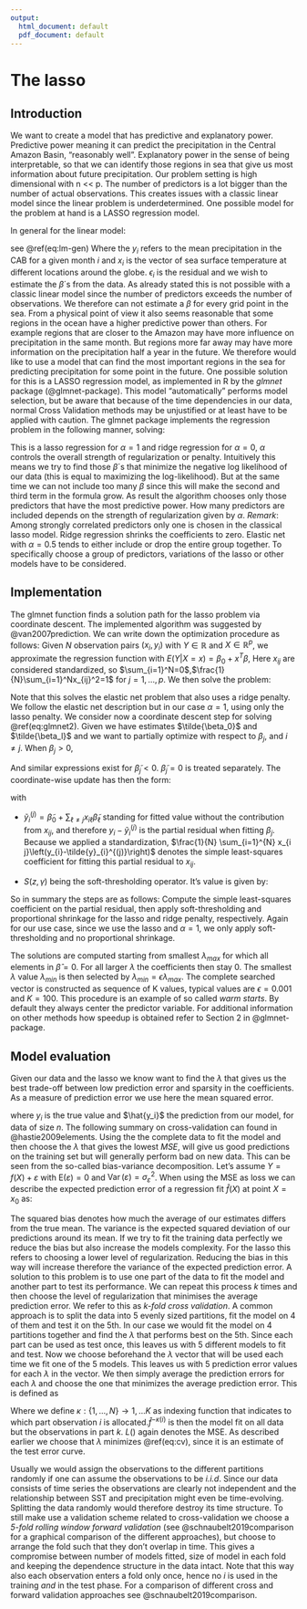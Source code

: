 ```yaml
---
output:
  html_document: default
  pdf_document: default
---
```

# The lasso

## Introduction
We want to create a model that has predictive and
explanatory power. Predictive power meaning it can
predict the precipitation in the Central Amazon Basin, "reasonably well". Explanatory power in the sense of being interpretable, so that we can identify those regions in sea
that give us most information about future precipitation. Our problem setting is high dimensional with n << p. The number of predictors is a lot bigger than the number of actual observations.
This creates issues with a classic linear model since the linear problem is underdetermined.
One possible model for the problem at hand is a LASSO regression model.

In general for the linear model:

\begin{equation}
y_i = \beta_0 + x_i^T\beta + \epsilon_i (\#eq:lm-gen)
\end{equation}

see \@ref(eq:lm-gen)
Where the $y_i$ refers to the mean precipitation in the CAB for a given month $i$ and $x_i$ is the vector of sea surface temperature at different locations around the globe.
$\epsilon_i$ is the residual and we wish to estimate the $\beta$´s from the data.
As already stated this is not possible with a classic linear model since the number of predictors exceeds the number of observations. We therefore can not estimate a $\beta$ for every grid point in the sea.
From a physical point of view it also seems reasonable that some regions in the ocean have a higher predictive power than others. For example regions that are closer to the Amazon may have more influence on precipitation in the same month. But regions more far away may have more information on the precipitation half a year in the future.
We therefore would like to use a model that can find the most important regions in the sea for predicting precipitation for some point in the future.
One possible solution for this is a LASSO regression model, as implemented in
R by the *glmnet* package (@glmnet-package).
This model "automatically" performs model selection, but be aware that because of the time dependencies in our data, normal Cross Validation methods may be unjustified or at least have to be applied with caution.
The glmnet package implements the regression problem in the following manner, solving:

\begin{equation}
\min_{\beta_0, \beta} \frac{1}{N} \sum_{i=1}^N w_il(y_i,\beta_0 + \beta^Tx_i) + \lambda [(1-\alpha)||\beta||_2^2/2 + \alpha||\beta||_1] (\#eq:glmnet)
\end{equation}

This is a lasso regression for $\alpha = 1$ and ridge regression for $\alpha = 0$, $\alpha$ controls the overall strength of regularization or penalty.
Intuitively this means we try to find those $\beta$´s that minimize the negative log likelihood of our data (this is equal to maximizing the log-likelihood). But at the same time we can not include too many $\beta$ since this will make the second and third term in the formula grow.
As result the algorithm chooses only those predictors that have the most predictive power.
How many predictors are included depends on the strength of regularization given by $\alpha$.
*Remark*: Among strongly correlated predictors only one is chosen in the classical lasso model. Ridge regression shrinks the coefficients to zero. 
Elastic net with $\alpha=0.5$ tends to either include or drop the entire group together.
To specifically choose a group of predictors, variations of the lasso or other models have to be considered.

## Implementation

The glmnet function finds a solution path for the lasso problem
via coordinate descent.
The implemented algorithm was suggested by @van2007prediction.
We can write down the optimization procedure as follows:
Given $N$ observation pairs $(x_i, y_i)$ with $Y \in \mathbb{R}$
and $X \in \mathbb{R}^p$, we approximate the regression function
with $E(Y|X = x) = \beta_0 + x^T\beta$, Here $x_{ij}$
are considered standardized, so $\sum_{i=1}^N=0$,$\frac{1}{N}\sum_{i=1}^Nx_{ij}^2=1$ for $j = 1,...,p$.
We then solve the problem:

\begin{equation}
\min_{(\beta_0, \beta)\in\mathbb{R}^{p+1}}  \big{[} \frac{1}{2N}
\sum_{i=1}^N (y_i - \beta_0 - x_i^T\beta)^2 + \lambda [(1-\alpha)||\beta||_2^2/2 + \alpha||\beta||_1 \big{]}
(\#eq:glmnet2)
\end{equation}

Note that this solves the elastic net problem that also 
uses a ridge penalty. We follow the elastic net description
but in our case $\alpha = 1$, using only the lasso penalty.
We consider now a coordinate descent step for solving \@ref(eq:glmnet2).
Given we have estimates $\tilde{\beta_0}$ and $\tilde{\beta_l}$
and we want to partially optimize with respect to $\beta_j$, and $i \neq j$. When $\beta_j > 0$, 

\begin{equation}
\left.\frac{\partial R_{\lambda}}{\partial \beta_{j}}\right|_{\beta=\tilde{\beta}}=-\frac{1}{N} \sum_{i=1}^{N} x_{i j}\left(y_{i}-\tilde{\beta}_{0}-x_{i}^{\top} \tilde{\beta}\right)+\lambda(1-\alpha) \beta_{j}+\lambda \alpha .
(\#eq:glm-large)
\end{equation}

And similar expressions exist for $\tilde{\beta}_{j}<0$. $\tilde{\beta}_{j}=0$ is treated separately.
The coordinate-wise update has then the form:


\begin{equation}
\tilde{\beta}_{j} \leftarrow \frac{S\left(\frac{1}{N} \sum_{i=1}^{N} x_{i j}\left(y_{i}-\tilde{y}_{i}^{(j)}\right), \lambda \alpha\right)}{1+\lambda(1-\alpha)}
.
(\#eq:glm-step)
\end{equation}

with

- $\tilde{y}_{i}^{(j)}=\tilde{\beta}_{0}+\sum_{\ell \neq j} x_{i \ell} \tilde{\beta}_{\ell}$ standing for fitted value without the contribution from $x_{i j}$, and therefore $y_{i}-\tilde{y}_{i}^{(j)}$ is the partial residual when fitting $\beta_{j}$. Because we applied a standardization, $\frac{1}{N} \sum_{i=1}^{N} x_{i j}\left(y_{i}-\tilde{y}_{i}^{(j)}\right)$ denotes the simple least-squares coefficient for fitting this partial residual to $x_{i j}$.

- $S(z, \gamma)$ being the soft-thresholding operator. It's value is given by:

\begin{equation}
\operatorname{sign}(z)(|z|-\gamma)_{+}= \begin{cases}z-\gamma & \text { if } z>0 \text { and } \gamma<|z| \\ z+\gamma & \text { if } z<0 \text { and } \gamma<|z| \\ 0 & \text { if } \gamma \geq|z| .\end{cases} (\#eq:soft)
\end{equation}

So in summary the steps are as follows:
Compute the simple least-squares coefficient on the partial residual,
then apply soft-thresholding and proportional shrinkage for
the lasso and ridge penalty, respectively.
Again for our use case, since we use the lasso and $\alpha = 1$,
we only apply soft-thresholding and no proportional shrinkage.

The solutions are computed starting from smallest $\lambda_{max}$ for
which all elements in $\hat{\beta}=0$. For all
larger $\lambda$ the coefficients then stay 0. 
The smallest $\lambda$ value
$\lambda_{min}$ is then selected by $\lambda_{min}=\epsilon \lambda_{max}$. The complete searched vector is constructed
as sequence of K values, typical values are $\epsilon = 0.001$ and
$K = 100$. This procedure is an example of so called *warm starts*.
By default they always center the predictor variable.
For additional information on other methods how speedup
is obtained refer to Section 2 in @glmnet-package.

## Model evaluation

Given our data and the lasso we know want to find the $\lambda$
that gives us the best trade-off between low prediction error and sparsity
in the coefficients. As a measure of prediction error we use here the
mean squared error.

\begin{equation}
MSE = \frac{1}{n} \sum_{i=1}^{n} (y_i - \hat{y_i})^2
(\#eq:mse)
\end{equation}

where $y_i$ is the true value and $\hat{y_i}$ the prediction from our model,
for data of size $n$.
The following summary on cross-validation can found in @hastie2009elements.
Using the the complete data to fit the model
and then choose the $\lambda$ that gives the lowest $MSE$,
will give us good predictions on the training set but will generally
perform bad on new data.
This can be seen from the so-called bias-variance decomposition.
Let's assume  $Y=f(X)+\varepsilon$ with $\mathrm{E}(\varepsilon)=0$ and $\operatorname{Var}(\varepsilon)=\sigma_{\varepsilon}^{2}$. 
When using the MSE as loss we can describe the expected prediction error of a regression fit $\hat{f}(X)$ at point $X=x_{0}$ as:

\begin{equation}
\begin{aligned}
\operatorname{Err}\left(x_{0}\right) &=E\left[\left(Y-\hat{f}\left(x_{0}\right)\right)^{2} \mid X=x_{0}\right] \\
&=\sigma_{\varepsilon}^{2}+\left[\mathrm{E} \hat{f}\left(x_{0}\right)-f\left(x_{0}\right)\right]^{2}+E\left[\hat{f}\left(x_{0}\right)-\mathrm{E} \hat{f}\left(x_{0}\right)\right]^{2} \\
&=\sigma_{\varepsilon}^{2}+\operatorname{Bias}^{2}\left(\hat{f}\left(x_{0}\right)\right)+\operatorname{Var}\left(\hat{f}\left(x_{0}\right)\right) \\
&=\text { Irreducible Error }+\operatorname{Bias}^{2}+\text { Variance. }
\end{aligned}
(\#eq:bias-variance)
\end{equation}

The squared bias denotes how much the average of our estimates differs from the true mean.
The variance is the expected squared deviation of our predictions around its mean.
If we try to fit the training data perfectly we reduce the bias but also increase
the models complexity. For the lasso this refers to choosing a lower level of regularization. Reducing the bias in this way will increase therefore the variance
of the expected prediction error.
A solution to this problem is to use one part of the data to fit the model
and another part to test its performance. 
We can repeat this process $k$ times and then choose the level
of regularization that minimises the average prediction error.
We refer to this as *$k$-fold cross validation*.
A common approach is to split the data into 5 evenly sized partitions,
fit the model on 4 of them and test it on the 5th.
In our case we would fit the model on 4 partitions together and find the $\lambda$ that
performs best on the 5th.
Since each part can be used as test once, this leaves us with 5
different models to fit and test.
Now we choose beforehand the $\lambda$ vector that will be used each time
we fit one of the 5 models.
This leaves us with 5 prediction error values for each $\lambda$ in the vector.
We then simply average the prediction errors for each $\lambda$ and choose
the one that minimizes the average prediction error.
This is defined as 

\begin{equation}
\mathrm{CV}(\hat{f}, \lambda)=\frac{1}{N} \sum_{i=1}^{N} L\left(y_{i}, \hat{f}^{-\kappa(i)}\left(x_{i}, \lambda\right)\right).
(\#eq:cv)
\end{equation}

Where we define $\kappa: \{1,..., N\} \rightarrow {1,...K}$
as indexing function that indicates to which part observation $i$ is
allocated.$\hat{f}^{-\kappa(i)}$ is then the model fit on all 
data but the observations in part $k$. $L()$ again denotes the MSE.
As described earlier we choose that $\lambda$ minimizes \@ref(eq:cv),
since it is an estimate of the test error curve.

Usually we would assign the observations to the different partitions randomly
if one can assume the observations to be *i.i.d*.
Since our data consists of time series the observations are clearly not
independent and the relationship between SST and precipitation
might even be time-evolving. Splitting the data randomly would therefore
destroy its time structure.
To still make use a validation scheme related to cross-validation we choose
a *5-fold rolling window forward validation* (see  @schnaubelt2019comparison for a graphical comparison of the
different approaches),
but choose to arrange the fold such that they don't overlap in time.
This gives a compromise between number of models fitted, size of model in each
fold and keeping the dependence structure in the data intact.
Note that this way also each observation enters a fold only once,
hence no $i$ is used in the training *and* in the test phase.
For a comparison of different cross and forward validation approaches 
see @schnaubelt2019comparison.






